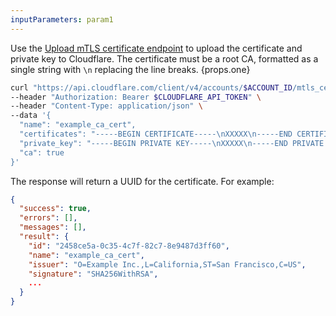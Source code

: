 ```yaml
---
inputParameters: param1
---
```



Use the [Upload mTLS certificate endpoint](/api/resources/mtls_certificates/methods/create/) to upload the certificate and private key to Cloudflare. The certificate must be a root CA, formatted as a single string with `\n` replacing the line breaks. {props.one}

```sh
curl "https://api.cloudflare.com/client/v4/accounts/$ACCOUNT_ID/mtls_certificates" \
--header "Authorization: Bearer $CLOUDFLARE_API_TOKEN" \
--header "Content-Type: application/json" \
--data '{
  "name": "example_ca_cert",
  "certificates": "-----BEGIN CERTIFICATE-----\nXXXXX\n-----END CERTIFICATE-----",
  "private_key": "-----BEGIN PRIVATE KEY-----\nXXXXX\n-----END PRIVATE KEY-----",
  "ca": true
}'
```

The response will return a UUID for the certificate. For example:

```json null {6}
{
  "success": true,
  "errors": [],
  "messages": [],
  "result": {
    "id": "2458ce5a-0c35-4c7f-82c7-8e9487d3ff60",
    "name": "example_ca_cert",
    "issuer": "O=Example Inc.,L=California,ST=San Francisco,C=US",
    "signature": "SHA256WithRSA",
    ...
  }
}
```
